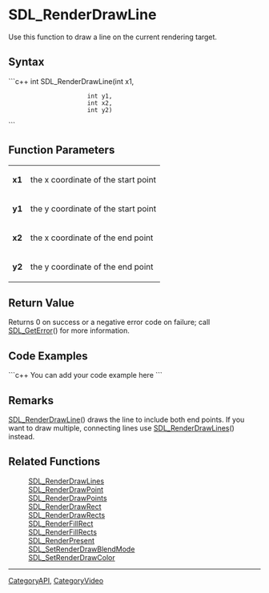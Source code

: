<!-- pragma section-numbers off -->
<!-- pragma disable-camelcase -->

= SDL_RenderDrawLine =
Use this function to draw a line on the current rendering target.


== Syntax ==
```c++
int SDL_RenderDrawLine(int x1,
                       int y1,
                       int x2,
                       int y2)
```

== Function Parameters ==
{|
|'''x1'''
|the x coordinate of the start point
|-
|'''y1'''
|the y coordinate of the start point
|-
|'''x2'''
|the x coordinate of the end point
|-
|'''y2'''
|the y coordinate of the end point
|}

== Return Value ==
Returns 0 on success or a negative error code on failure; call [[SDL_GetError]]() for more information.

== Code Examples ==
```c++
You can add your code example here
```

== Remarks ==
[[SDL_RenderDrawLine]]() draws the line to include both end points.  If you want to draw multiple, connecting lines use [[SDL_RenderDrawLines]]() instead.

== Related Functions ==
:[[SDL_RenderDrawLines]]
:[[SDL_RenderDrawPoint]]
:[[SDL_RenderDrawPoints]]
:[[SDL_RenderDrawRect]]
:[[SDL_RenderDrawRects]]
:[[SDL_RenderFillRect]]
:[[SDL_RenderFillRects]]
:[[SDL_RenderPresent]]
:[[SDL_SetRenderDrawBlendMode]]
:[[SDL_SetRenderDrawColor]]

----
[[CategoryAPI]], [[CategoryVideo]]
